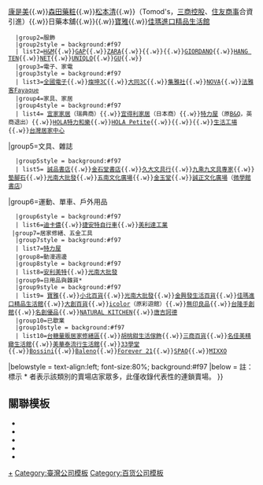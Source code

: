 {{Navbox
|name       = Taiwan Professional shops
|title      = {{ROC-TW}}專業賣場
|titlestyle = background:#f95
|groupstyle = background:#f95
| state     = collapsed
   |group1=護理、藥妝、婦嬰
   |group1style = background:#f97
   | list1=[[屈臣氏個人護理店|屈臣氏]]{{.w}}[[康是美藥妝店|康是美]]{{.w}}[[森田藥粧]]{{.w}}[[松本清]]{{.w}}{{link-ja|特美事|トモズ}}（Tomod's，[[三商企業|三商控股]]、[[住友商事]]合資引進）{{.w}}日藥本舖{{.w}}{{link-ja|札幌藥妝|サツドラ}}{{.w}}[[寶雅 (商店)|寶雅]]{{.w}}[[佳瑪進口精品生活館]]
   |group2=服飾
   |group2style = background:#f97
   | list2=[[H&M]]{{.w}}[[蓋璞|GAP]]{{.w}}[[ZARA]]{{.w}}{{link-en|PULL&BEAR}}{{.w}}{{link-en|Bershka}}{{.w}}[[佐丹奴|GIORDANO]]{{.w}}[[漢登|HANG TEN]]{{.w}}[[NET (品牌)|NET]]{{.w}}[[UNIQLO]]{{.w}}[[GU]]{{.w}}{{link-ja|思夢樂|しまむら}}
   |group3=電子、家電
   |group3style = background:#f97
   | list3=[[全國電子]]{{.w}}[[燦坤3C]]{{.w}}[[大同3C]]{{.w}}[[集雅社]]{{.w}}[[NOVA資訊廣場|NOVA]]{{.w}}[[Fnac|法雅客Fayaque]]
   |group4=家具、家居
   |group4style = background:#f97
   | list4= [[宜家家居]]（瑞典商）{{.w}}[[宜得利|宜得利家居]]（日本商）{{.w}}[[特力屋]]（原[[B&Q]]，英商退出）{{.w}}[[HOLA特力和樂]]{{.w}}[[HOLA Petite]]{{.w}}{{link-en|Crate & Barrel}}{{.w}}{{link-en|Zara Home}}{{.w}}[[生活工場]]{{.w}}[[楓康超市|台灣居家中心]]
|group5=文具、雜誌<!--書店的部分已另外建立模板：{{台灣的書店}}-->
   |group5style = background:#f97
   | list5= [[誠品書店]]{{.w}}[[金石堂書店]]{{.w}}[[久大文具行]]{{.w}}[[九乘九文具專家]]{{.w}}[[墊腳石圖書文化廣場|墊腳石]]{{.w}}[[光南大批發]]{{.w}}[[五南文化|五南文化廣場]]{{.w}}[[金玉堂文具批發廣場|金玉堂]]{{.w}}[[誠正文化廣場]]（[[微學館書店]]）
|group6=運動、單車、戶外用品
   |group6style = background:#f97
   | list6=[[迪卡儂]]{{.w}}[[捷安特|捷安特自行車]]{{.w}}[[美利達工業]]
  |group7=居家修繕、五金工具
   |group7style = background:#f97
   | list7=[[特力屋]]
   |group8=動漫週邊
   |group8style = background:#f97
   | list8=[[安利美特]]{{.w}}[[光南大批發]]
   |group9=日用品與雜貨*
   |group9style = background:#f97
   | list9= [[寶雅 (商店)|寶雅]]{{.w}}[[小北百貨]]{{.w}}[[光南大批發]]{{.w}}[[金興發生活百貨]]{{.w}}[[佳瑪進口精品生活館]]{{.w}}[[大創百貨]]{{.w}}[[icolor]]（原彩遊館）{{.w}}[[無印良品]]{{.w}}[[台隆手創館]]{{.w}}[[名創優品]]{{.w}}[[NATURAL KITCHEN]]{{.w}}[[唐吉訶德 (商店)|唐吉訶德]]
   |group10=已歇業
   |group10style = background:#f97
   | list10=[[台糖量販|台糖量販居家修繕區]]{{.w}}[[胡桃鉗生活傢飾]]{{.w}}[[三商百貨]]{{.w}}[[名佳美精緻生活館]]{{.w}}[[美華泰流行生活館]]{{.w}}[[33學堂]]{{.w}}[[堡獅龍|Bossini]]{{.w}}[[班尼路|Baleno]]{{.w}}[[Forever 21]]{{.w}}[[衣戀集團|SPAO]]{{.w}}[[衣戀集團|MIXXO]]
|belowstyle = text-align:left; font-size:80%; background:#f97
|below = 註：標示 * 者表示該類別的賣場店家眾多，此僅收錄代表性的連鎖賣場。
}}<noinclude>

== 關聯模板 ==
*{{tl|台灣連鎖超級市場}}
*{{tl|Taiwan Shopping Market}}
*{{tl|台灣百貨公司}}
*{{tl|台灣購物中心}}
*{{tl|台灣的書店}}

[[Category:台灣百貨公司|+]]
[[Category:臺灣公司模板]]
[[Category:百货公司模板]]
</noinclude>